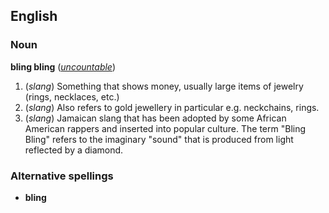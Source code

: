 ==English==

===Noun===
'''bling bling''' (''[[uncountable]]'')
# (''slang'') Something that shows money, usually large items of jewelry (rings, necklaces, etc.)
# (''slang'') Also refers to gold jewellery in particular e.g. neckchains, rings.
# (''slang'') Jamaican slang that has been adopted by some African American rappers and inserted into popular culture.  The term "Bling Bling" refers to the imaginary "sound" that is produced from light reflected by a diamond.

===Alternative spellings===
*'''bling'''